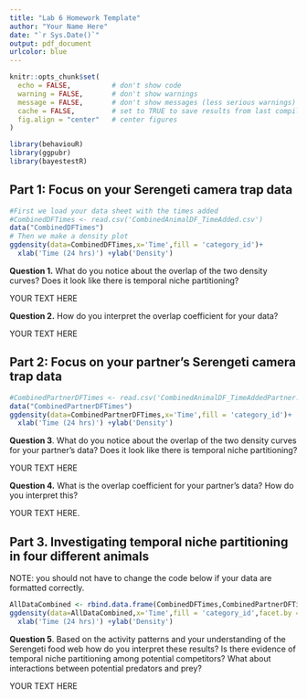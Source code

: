 ```yaml
---
title: "Lab 6 Homework Template"
author: "Your Name Here"
date: "`r Sys.Date()`"
output: pdf_document
urlcolor: blue
---
```


```r
knitr::opts_chunk$set(
  echo = FALSE,          # don't show code
  warning = FALSE,       # don't show warnings
  message = FALSE,       # don't show messages (less serious warnings)
  cache = FALSE,         # set to TRUE to save results from last compilation
  fig.align = "center"   # center figures
)

```


```r
library(behaviouR)
library(ggpubr)
library(bayestestR)

```

## Part 1: Focus on your Serengeti camera trap data

```r
#First we load your data sheet with the times added
#CombinedDFTimes <- read.csv('CombinedAnimalDF_TimeAdded.csv')
data("CombinedDFTimes")
# Then we make a density plot
ggdensity(data=CombinedDFTimes,x='Time',fill = 'category_id')+
  xlab('Time (24 hrs)') +ylab('Density')
```

**Question 1.** What do you notice about the overlap of the two density curves? Does it look like there is temporal niche partitioning?    

YOUR TEXT HERE

**Question 2.** How do you interpret the overlap coefficient for your data?  

YOUR TEXT HERE

## Part 2: Focus on your partner's Serengeti camera trap data

```r

#CombinedPartnerDFTimes <- read.csv('CombinedAnimalDF_TimeAddedPartner.csv')
data("CombinedPartnerDFTimes")
ggdensity(data=CombinedPartnerDFTimes,x='Time',fill = 'category_id')+
  xlab('Time (24 hrs)') +ylab('Density')
```

**Question 3**. What do you notice about the overlap of the two density curves for your partner's data? Does it look like there is temporal niche partitioning?  

YOUR TEXT HERE  

**Question 4.** What is the overlap coefficient for your partner's data? How do you interpret this?  

YOUR TEXT HERE. 

## Part 3. Investigating temporal niche partitioning in four different animals
NOTE: you should not have to change the code below if your data are formatted correctly.

```r

AllDataCombined <- rbind.data.frame(CombinedDFTimes,CombinedPartnerDFTimes)
ggdensity(data=AllDataCombined,x='Time',fill = 'category_id',facet.by = 'category_id')+
  xlab('Time (24 hrs)') +ylab('Density')
```

**Question 5**. Based on the activity patterns and your understanding of the Serengeti food web how do you interpret these results? Is there evidence of temporal niche partitioning among potential competitors? What about interactions between potential predators and prey?  

YOUR TEXT HERE

